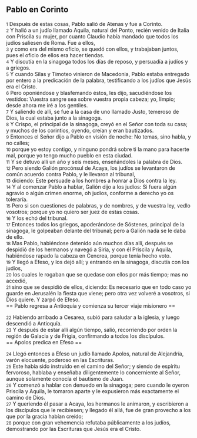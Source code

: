 == Pablo en Corinto ==

{{anchor|1}} <small>1</small> Después de estas cosas, Pablo salió de Atenas y fue a Corinto.<br>
{{anchor|2}} <small>2</small> Y halló a un judío llamado Aquila, natural del Ponto, recién venido de Italia con Priscila su mujer, por cuanto Claudio había mandado que todos los judíos saliesen de Roma. Fue a ellos,<br>
{{anchor|3}} <small>3</small> y como era del mismo oficio, se quedó con ellos, y trabajaban juntos, pues el oficio de ellos era hacer tiendas.<br>
{{anchor|4}} <small>4</small> Y discutía en la sinagoga todos los días de reposo, y persuadía a judíos y a griegos.<br>
{{anchor|5}} <small>5</small> Y cuando Silas y Timoteo vinieron de Macedonia, Pablo estaba entregado por entero a la predicación de la palabra, testificando a los judíos que Jesús era el Cristo.<br>
{{anchor|6}} <small>6</small> Pero oponiéndose y blasfemando éstos, les dijo, sacudiéndose los vestidos: Vuestra sangre sea sobre vuestra propia cabeza; yo, limpio; desde ahora me iré a los gentiles.<br>
{{anchor|7}} <small>7</small> Y saliendo de allí, se fue a la casa de uno llamado Justo, temeroso de Dios, la cual estaba junto a la sinagoga.<br>
{{anchor|8}} <small>8</small> Y Crispo, el principal de la sinagoga, creyó en el Señor con toda su casa; y muchos de los corintios, oyendo, creían y eran bautizados.<br>
{{anchor|9}} <small>9</small> Entonces el Señor dijo a Pablo en visión de noche: No temas, sino habla, y no calles;<br>
{{anchor|10}} <small>10</small> porque yo estoy contigo, y ninguno pondrá sobre ti la mano para hacerte mal, porque yo tengo mucho pueblo en esta ciudad.<br>
{{anchor|11}} <small>11</small> Y se detuvo allí un año y seis meses, enseñándoles la palabra de Dios.<br>
{{anchor|12}} <small>12</small> Pero siendo Galión procónsul de Acaya, los judíos se levantaron de común acuerdo contra Pablo, y le llevaron al tribunal,<br>
{{anchor|13}} <small>13</small> diciendo: Este persuade a los hombres a honrar a Dios contra la ley.<br>
{{anchor|14}} <small>14</small> Y al comenzar Pablo a hablar, Galión dijo a los judíos: Si fuera algún agravio o algún crimen enorme, oh judíos, conforme a derecho yo os toleraría.<br>
{{anchor|15}} <small>15</small> Pero si son cuestiones de palabras, y de nombres, y de vuestra ley, vedlo vosotros; porque yo no quiero ser juez de estas cosas.<br>
{{anchor|16}} <small>16</small> Y los echó del tribunal.<br>
{{anchor|17}} <small>17</small> Entonces todos los griegos, apoderándose de Sóstenes, principal de la sinagoga, le golpeaban delante del tribunal; pero a Galión nada se le daba de ello.<br>
{{anchor|18}} <small>18</small> Mas Pablo, habiéndose detenido aún muchos días allí, después se despidió de los hermanos y navegó a Siria, y con él Priscila y Aquila, habiéndose rapado la cabeza en Cencrea, porque tenía hecho voto.<br>
{{anchor|19}} <small>19</small> Y llegó a Efeso, y los dejó allí; y entrando en la sinagoga, discutía con los judíos,<br>
{{anchor|20}} <small>20</small> los cuales le rogaban que se quedase con ellos por más tiempo; mas no accedió,<br>
{{anchor|21}} <small>21</small> sino que se despidió de ellos, diciendo: Es necesario que en todo caso yo guarde en Jerusalén la fiesta que viene; pero otra vez volveré a vosotros, si Dios quiere. Y zarpó de Efeso.<br>
== Pablo regresa a Antioquía y comienza su tercer viaje misionero ==

{{anchor|22}} <small>22</small> Habiendo arribado a Cesarea, subió para saludar a la iglesia, y luego descendió a Antioquía.<br>
{{anchor|23}} <small>23</small> Y después de estar allí algún tiempo, salió, recorriendo por orden la región de Galacia y de Frigia, confirmando a todos los discípulos.<br>
== Apolos predica en Efeso ==

{{anchor|24}} <small>24</small> Llegó entonces a Efeso un judío llamado Apolos, natural de Alejandría, varón elocuente, poderoso en las Escrituras.<br>
{{anchor|25}} <small>25</small> Este había sido instruido en el camino del Señor; y siendo de espíritu fervoroso, hablaba y enseñaba diligentemente lo concerniente al Señor, aunque solamente conocía el bautismo de Juan.<br>
{{anchor|26}} <small>26</small> Y comenzó a hablar con denuedo en la sinagoga; pero cuando le oyeron Priscila y Aquila, le tomaron aparte y le expusieron más exactamente el camino de Dios.<br>
{{anchor|27}} <small>27</small> Y queriendo él pasar a Acaya, los hermanos le animaron, y escribieron a los discípulos que le recibiesen; y llegado él allá, fue de gran provecho a los que por la gracia habían creído;<br>
{{anchor|28}} <small>28</small> porque con gran vehemencia refutaba públicamente a los judíos, demostrando por las Escrituras que Jesús era el Cristo.<br>
